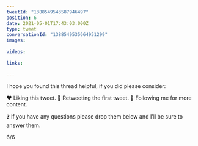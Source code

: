 ```yaml
---
tweetId: "1388549543587946497"
position: 6
date: 2021-05-01T17:43:03.000Z
type: tweet
conversationId: "1388549535664951299"
images:
  
videos:
  
links:
  
---
```

I hope you found this thread helpful, if you did please consider:

❤️ Liking this tweet.
🔄 Retweeting the first tweet.
👤 Following me for more content.

❓ If you have any questions please drop them below and I'll be sure to answer them.

6/6
